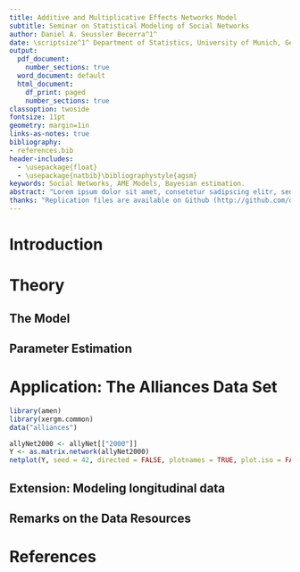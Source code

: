 ```yaml
---
title: Additive and Multiplicative Effects Networks Model
subtitle: Seminar on Statistical Modeling of Social Networks
author: Daniel A. Seussler Becerra^1^
date: \scriptsize^1^ Department of Statistics, University of Munich, Germany
output:
  pdf_document:
    number_sections: true
  word_document: default
  html_document:
    df_print: paged
    number_sections: true
classoption: twoside
fontsize: 11pt
geometry: margin=1in 
links-as-notes: true 
bibliography: 
- references.bib
header-includes:
  - \usepackage{float}
  - \usepackage{natbib}\bibliographystyle{agsm}
keywords: Social Networks, AME Models, Bayesian estimation.
abstract: "Lorem ipsum dolor sit amet, consetetur sadipscing elitr, sed diam nonumy eirmod tempor invidunt ut labore et dolore magna aliquyam erat, sed diam voluptua. At vero eos et accusam et justo duo dolores et ea rebum. Stet clita kasd gubergren, no sea takimata sanctus est Lorem ipsum dolor sit amet. Lorem ipsum dolor sit amet, consetetur sadipscing elitr, sed diam nonumy eirmod tempor invidunt ut labore et dolore magna aliquyam erat, sed diam voluptua. At vero eos et accusam et justo duo dolores et ea rebum. Stet clita kasd gubergren, no sea takimata sanctus est Lorem ipsum dolor sit amet. **Keywords: Social Networks, AME Models, Bayesian estimation.**"
thanks: "Replication files are available on Github (http://github.com/danielseussler). **Current version**: `r format(Sys.time(),'%B %d, %Y')`; **Corresponding author**: daniel.seussler@gmail.com" 
---
```


\newpage

# Introduction

# Theory

## The Model

## Parameter Estimation

# Application: The Alliances Data Set

```r
library(amen)
library(xergm.common)
data("alliances")
```

```r
allyNet2000 <- allyNet[["2000"]]
Y <- as.matrix.network(allyNet2000)
netplot(Y, seed = 42, directed = FALSE, plotnames = TRUE, plot.iso = FALSE)
```

## Extension: Modeling longitudinal data

## Remarks on the Data Resources

\newpage

# References
